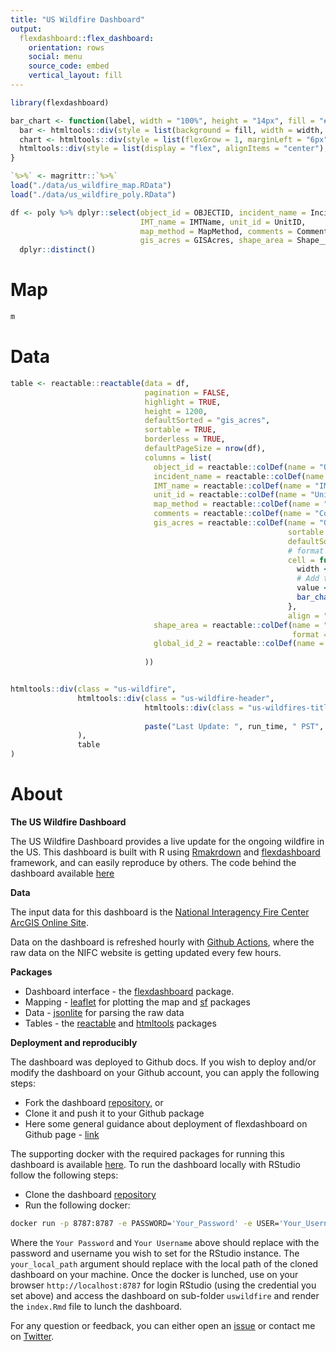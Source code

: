 ```yaml
---
title: "US Wildfire Dashboard"
output: 
  flexdashboard::flex_dashboard:
    orientation: rows
    social: menu
    source_code: embed
    vertical_layout: fill
---
```


```r
library(flexdashboard)

bar_chart <- function(label, width = "100%", height = "14px", fill = "#00bfc4", background = NULL) {
  bar <- htmltools::div(style = list(background = fill, width = width, height = height))
  chart <- htmltools::div(style = list(flexGrow = 1, marginLeft = "6px", background = background), bar)
  htmltools::div(style = list(display = "flex", alignItems = "center"), label, chart)
}

`%>%` <- magrittr::`%>%`
load("./data/us_wildfire_map.RData")
load("./data/us_wildfire_poly.RData")

df <- poly %>% dplyr::select(object_id = OBJECTID, incident_name = IncidentName,
                             IMT_name = IMTName, unit_id = UnitID,
                             map_method = MapMethod, comments = Comments,
                             gis_acres = GISAcres, shape_area = Shape__Area, global_id_2 = GlobalID_2) %>%
  dplyr::distinct()
```

Map
===================================== 

```r
m
```

Data
===================================== 
```r


table <- reactable::reactable(data = df, 
                              pagination = FALSE,
                              highlight = TRUE,
                              height = 1200,
                              defaultSorted = "gis_acres",
                              sortable = TRUE,
                              borderless = TRUE,
                              defaultPageSize = nrow(df),
                              columns = list(
                                object_id = reactable::colDef(name = "Object ID"),
                                incident_name = reactable::colDef(name = "Incident Name"),
                                IMT_name = reactable::colDef(name = "IMT Name"),
                                unit_id = reactable::colDef(name = "Unit ID"),
                                map_method = reactable::colDef(name = "Map Method"),
                                comments = reactable::colDef(name = "Comments"),
                                gis_acres = reactable::colDef(name = "GIS Acres",
                                                              sortable = TRUE,
                                                              defaultSortOrder = "desc",
                                                              # format = reactable::colFormat(separators = TRUE, digits = 0),
                                                              cell = function(value) {
                                                                width <- paste0(value * 100 / max(df$gis_acres), "%")
                                                                # Add thousands separators
                                                                value <- format(value, big.mark = ",")
                                                                bar_chart(value, width = width, fill = "red")
                                                              },
                                                              align = "left"),
                                shape_area = reactable::colDef(name = "Shape Area",
                                                               format = reactable::colFormat(separators = TRUE, digits = 5)),
                                global_id_2 = reactable::colDef(name = "Global ID")
                                
                              ))


htmltools::div(class = "us-wildfire",
               htmltools::div(class = "us-wildfire-header",
                              htmltools::div(class = "us-wildfires-title", "Source: National Interagency Fire Center ArcGIS Online Site"),
                              
                              paste("Last Update: ", run_time, " PST", sep = "")
               ),
               table
)

```

About
===================================== 


**The US Wildfire Dashboard**

The US Wildfire Dashboard provides a live update for the ongoing wildfire in the US. This dashboard is built with R using [Rmakrdown](https://rmarkdown.rstudio.com/) and [flexdashboard](https://rmarkdown.rstudio.com/flexdashboard/) framework, and can easily reproduce by others. The code behind the dashboard available [here](https://github.com/RamiKrispin/uswildfire)




**Data**

The input data for this dashboard is the [National Interagency Fire Center ArcGIS Online Site](https://data-nifc.opendata.arcgis.com/).

Data on the dashboard is refreshed hourly with [Github Actions](https://github.com/RamiKrispin/uswildfire/blob/master/.github/workflows/data_refresh.yml), where the raw data on the NIFC website is getting updated every few hours.


**Packages**

* Dashboard interface - the [flexdashboard](https://rmarkdown.rstudio.com/flexdashboard/) package. 
* Mapping - [leaflet](https://rstudio.github.io/leaflet/) for plotting the map and [sf](https://r-spatial.github.io/sf/index.html) packages
* Data - [jsonlite](https://github.com/jeroen/jsonlite) for parsing the raw data
* Tables - the [reactable](https://glin.github.io/reactable/) and [htmltools](https://github.com/rstudio/htmltools) packages

**Deployment and reproducibly**

The dashboard was deployed to Github docs. If you wish to deploy and/or modify the dashboard on your Github account, you can apply the following steps:

* Fork the dashboard [repository](https://github.com/RamiKrispin/uswildfire), or
* Clone it and push it to your Github package
* Here some general guidance about deployment of flexdashboard on Github page - [link](https://github.com/pbatey/flexdashboard-example)


The supporting docker with the required packages for running this dashboard is available [here](https://hub.docker.com/repository/docker/rkrispin/us_wildfire). To run the dashboard locally with RStudio follow the following steps:

* Clone the dashboard [repository](https://github.com/RamiKrispin/uswildfire)
* Run the following docker:

``` bash
docker run -p 8787:8787 -e PASSWORD='Your_Password' -e USER='Your_Username' -v ~/your_local_path  rkrispin/us_wildfire_rstudio:dev
```

Where the `Your Password` and `Your Username` above should replace with the password and username you wish to set for the RStudio instance. The `your_local_path` argument should replace with the local path of the cloned dashboard on your machine. Once the docker is lunched, use on your browser `http://localhost:8787` for login RStudio (using the credential you set above) and access the dashboard on sub-folder `uswildfire` and render the `index.Rmd` file to lunch the dashboard.


For any question or feedback, you can either open an [issue](https://github.com/RamiKrispin/uswildfire/issues) or contact me on [Twitter](https://twitter.com/Rami_Krispin).

